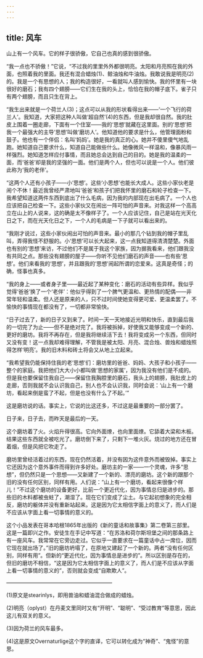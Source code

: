 ```yaml
---
---
---
```

title: 风车
---






山上有一个风车。它的样子很骄傲，它自己也真的感到很骄傲。

“我一点也不骄傲！”它说，“不过我的里里外外都很明亮。太阳和月亮照在我的外面，也照着我的里面。我还有混合蜡烛(1)、鲸油烛和牛油烛。我敢说我是明亮(2)的。我是一个有思想的人；我的构造很好，一看就叫人感到愉快。我的怀里有一块很好的磨石；我有四个翅膀——它们生在我的头上，恰恰在我的帽子底下。雀子只有两个翅膀，而且只生在背上。

“我生出来就是一个荷兰人(3)；这点可以从我的形状看得出来——‘一个飞行的荷兰人’。我知道，大家把这种人叫做‘超自然’(4)的东西，但是我却很自然。我的肚皮上围着一圈走廊，下面有一个住室——我的‘思想’就藏在这里面。别的‘思想’把我一个最强大的主导‘思想’叫做‘磨坊人’。他知道他的要求是什么，他管理面粉和鼓子。他也有一个伴侣：名叫‘妈妈’。她是我的真正的心。她并不傻里傻气地乱跑。她知道自己要求什么，知道自己能做些什么。她像微风一样温和，像暴风雨一样强烈。她知道怎样应付事情，而且她总会达到自己的目的。她是我的温柔的一面，而‘爸爸’却是我的坚强的一面。他们是两个人，但也可以说是一个人。他们彼此称为‘我的老伴’。

“这两个人还有小孩子——小‘思想’。这些‘小思想’也能长大成人。这些小家伙老是闹个不休！最近我曾经严肃地叫‘爸爸’和孩子们把我怀里的磨石和轮子检查一下。我希望知道这两件东西到底出了什么毛病，因为我的内部现在出毛病了。一个人也应该把自己检查一下。这些小家伙又在闹出一阵可怕的声音来。对我这样一个高高立在山上的人说来，这的确是太不像样子了。一个人应该记住，自己是站在光天化日之下，而在光天化日之下，一个人的毛病是一下子就可以看出来的。

“我刚才说过，这些小家伙闹出可怕的声音来。最小的那几个钻到我的帽子里乱叫，弄得我怪不舒服的。小‘思想’可以长大起来，这一点我知道得清清楚楚。外面也有别的‘思想’来访，不过他们不是属于我这个家族，因为据我看来，他们跟我没有共同之点。那些没有翅膀的屋子——你听不见他们磨石的声音——也有些‘思想’。他们来看我的‘思想’，并且跟我的‘思想’闹起所谓的恋爱来。这真是奇怪；的确，怪事也真多。

“我的身上——或者身子里——最近起了某种变化：磨石的活动有些异样。我似乎觉得‘爸爸’换了一个‘老伴’：他似乎得到了一个脾气更温和、更热情的配偶——非常年轻和温柔。但人还是原来的人，只不过时间使她变得更可爱、更温柔罢了。不愉快的事情现在都没有了，一切都非常愉快。

“日子过去了，新的日子又到来了。时间一天一天地接近光明和快乐，直到最后我的一切完了为止——但不是绝对完了。我将被拆掉，好使我又能够变成一个新的、更好的磨坊。我将不再存在，但是我将继续活下去！我将变成另一个东西，但同时又没有变！这一点我却难得理解，不管我是被太阳、月亮、混合烛、兽烛和蜡烛照得怎样‘明亮’。我的旧木料和砖土将会又从地上立起来。

“我希望我仍能保持住我的老‘思想’们：磨坊里的爸爸、妈妈、大孩子和小孩子——整个的家庭。我把他们大大小小都叫做‘思想的家属’，因为我没有他们是不成的。但是我也要保留住我自己——保留住我胸腔里的磨石，我头上的翅膀，我肚皮上的走廊，否则我就不会认识我自己，别人也不会认识我，同时会说：‘山上有一个磨坊，看起来倒是蛮了不起，但是也没有什么了不起。’”

这是磨坊说的话。事实上，它说的比这还多，不过这是最重要的一部分罢了。

日子来，日子去，而昨天是最后的一天。

这个磨坊着了火。火焰升得很高。它向外面燎，也向里面燎。它舔着大梁和木板。结果这些东西就全被吃光了。磨坊倒下来了，只剩下一堆火灰。烧过的地方还在冒着烟，但是风把它吹走了。

磨坊里曾经活着过的东西，现在仍然活着，并没有因为这件意外而被毁掉。事实上它还因为这个意外事件而得到许多好处。磨坊主的一家——一个灵魂，许多“思想”，但仍然只是一个思想——又新建了一个新的、漂亮的磨坊。这个新的跟那个旧的没有任何区别，同样有用。人们说：“山上有一个磨坊，看起来很像个样儿！”不过这个磨坊的设备更好，比前一个更近代化，因为事情总归是进步的。那些旧的木料都被虫蛀了，潮湿了。现在它们变成了尘土。与它起初想象的完全相反，磨坊的躯体并没有重新站起来。这是因为它太相信字面上的意义了，而人们是不应该从字面上看一切事情的意义的。

这个小品发表在哥本哈根1865年出版的《新的童话和故事集》第二卷第三部里。这是一篇即兴之作。安徒生在手记中写道：“在苏洛和荷尔斯坦堡之间的那条路上有一座风车。我常常在它旁边走过。它似乎一直要求在一篇童话中占一席位，因而它现在就出场了。”旧的磨坊坍塌了，在原地又建起了一个新的。两者“没有任何区别，同样有用”。但新的“更近代化，因为事情总是进步的”。所以区别是存在的，但旧的磨坊不相信，“这是因为它太相信字面上的意义了，而人们是不应该从字面上看一切事情的意义的”，否则就会变成“自欺欺人”。




————————————————————

(1)原文是stearinlys，即用兽油和蜡油混合做成的蜡烛。

(2)明亮（oplyst）在丹麦文里同时又有“开明”、“聪明”、“受过教育”等意思，因此这儿有双关的意义。

(3)因为荷兰的风车最多。

(4)这是原文Overnaturlige这个字的直译，它可以转化成为“神奇”、“鬼怪”的意思。
